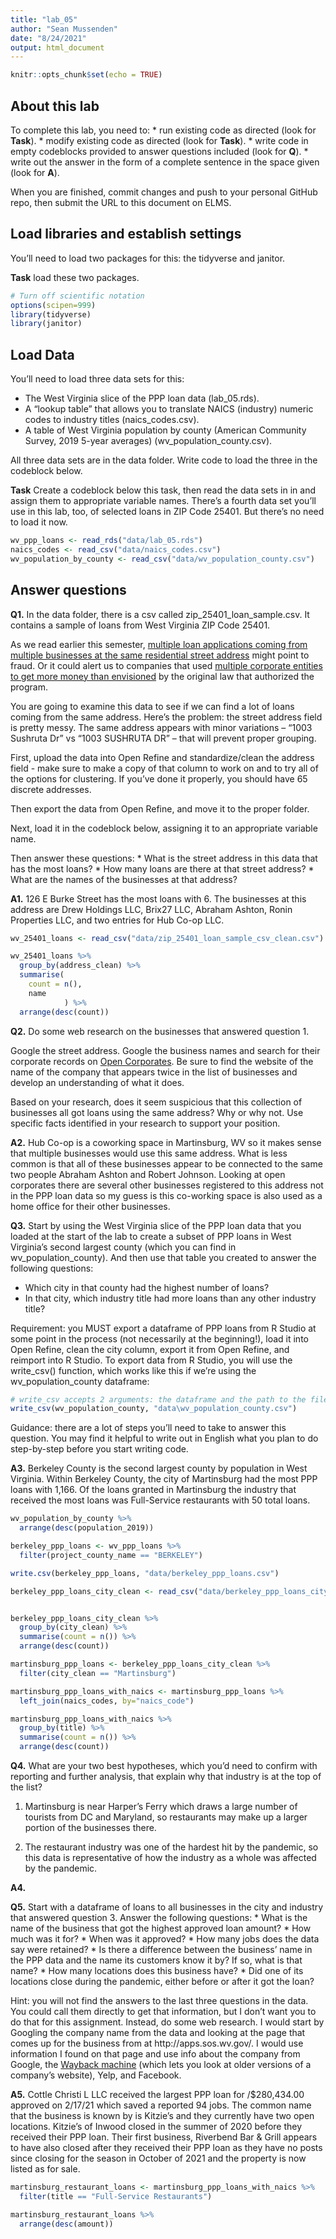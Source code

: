 ```yaml
---
title: "lab_05"
author: "Sean Mussenden"
date: "8/24/2021"
output: html_document
---
```


```r
knitr::opts_chunk$set(echo = TRUE)
```

## About this lab

To complete this lab, you need to:
* run existing code as directed (look for **Task**).
* modify existing code as directed (look for **Task**).
* write code in empty codeblocks provided to answer questions included (look for **Q**).
* write out the answer in the form of a complete sentence in the space given (look for **A**).

When you are finished, commit changes and push to your personal GitHub repo, then submit the URL to this document on ELMS.

## Load libraries and establish settings

You'll need to load two packages for this: the tidyverse and janitor.

**Task** load these two packages.

```r
# Turn off scientific notation
options(scipen=999)
library(tidyverse)
library(janitor)

```

## Load Data

You'll need to load three data sets for this:

* The West Virginia slice of the PPP loan data (lab_05.rds).
* A "lookup table" that allows you to translate NAICS (industry) numeric codes to industry titles (naics_codes.csv).
* A table of West Virginia population by county (American Community Survey, 2019 5-year averages) (wv_population_county.csv).

All three data sets are in the data folder.  Write code to load the three in the codeblock below.

**Task** Create a codeblock below this task, then read the data sets in in and assign them to appropriate variable names. There's a fourth data set you'll use in this lab, too, of selected loans in ZIP Code 25401. But there's no need to load it now.

```r
wv_ppp_loans <- read_rds("data/lab_05.rds")
naics_codes <- read_csv("data/naics_codes.csv")
wv_population_by_county <- read_csv("data/wv_population_county.csv")
```

## Answer questions

**Q1.** In the data folder, there is a csv called zip_25401_loan_sample.csv.  It contains a sample of loans from West Virginia ZIP Code 25401.

As we read earlier this semester, [multiple loan applications coming from multiple businesses at the same residential street address](https://www.nytimes.com/2021/08/17/business/ppp-fraud-covid.html) might point to fraud. Or it could alert us to companies that used [multiple corporate entities to get more money than envisioned](https://www.propublica.org/article/different-names-same-address-how-big-businesses-got-government-loans-meant-for-small-businesses) by the original law that authorized the program.   

You are going to examine this data to see if we can find a lot of loans coming from the same address.  Here's the problem: the street address field is pretty messy.  The same address appears with minor variations --  "1003 Sushruta Dr" vs "1003 SUSHRUTA DR" -- that will prevent proper grouping.

First, upload the data into Open Refine and standardize/clean the address field - make sure to make a copy of that column to work on and to try all of the options for clustering. If you've done it properly, you should have 65 discrete addresses.

Then export the data from Open Refine, and move it to the proper folder.

Next, load it in the codeblock below, assigning it to an appropriate variable name.

Then answer these questions:
* What is the street address in this data that has the most loans?
* How many loans are there at that street address?
* What are the names of the businesses at that address?

**A1.**
126 E Burke Street has the most loans with 6. The businesses at this address are Drew Holdings LLC, Brix27 LLC, Abraham Ashton, Ronin Properties LLC, and two entries for Hub Co-op LLC.

```r
wv_25401_loans <- read_csv("data/zip_25401_loan_sample_csv_clean.csv")

wv_25401_loans %>% 
  group_by(address_clean) %>% 
  summarise(
    count = n(),
    name
            ) %>% 
  arrange(desc(count))

```

**Q2.** Do some web research on the businesses that answered question 1.  

Google the street address.  Google the business names and search for their corporate records on [Open Corporates](https://opencorporates.com/). Be sure to find the website of the name of the company that appears twice in the list of businesses and develop an understanding of what it does.

Based on your research, does it seem suspicious that this collection of businesses all got loans using the same address? Why or why not. Use specific facts identified in your research to support your position.

**A2.**
Hub Co-op is a coworking space in Martinsburg, WV so it makes sense that multiple businesses would use this same address. What is less common is that all of these businesses appear to be connected to the same two people Abraham Ashton and Robert Johnson. Looking at open corporates there are several other businesses registered to this address not in the PPP loan data so my guess is this co-working space is also used as a home office for their other businesses.

**Q3.** Start by using the West Virginia slice of the PPP loan data that you loaded at the start of the lab to create a subset of PPP loans in West Virginia's second largest county (which you can find in wv_population_county). And then use that table you created to answer the following questions:

* Which city in that county had the highest number of loans?
* In that city, which industry title had more loans than any other industry title?

Requirement: you MUST export a dataframe of PPP loans from R Studio at some point in the process (not necessarily at the beginning!), load it into Open Refine, clean the city column, export it from Open Refine, and reimport into R Studio. To export data from R Studio, you will use the write_csv() function, which works like this if we're using the wv_population_county dataframe:

```r
# write_csv accepts 2 arguments: the dataframe and the path to the file you write out
write_csv(wv_population_county, "data\wv_population_county.csv")
```

Guidance: there are a lot of steps you'll need to take to answer this question. You may find it helpful to write out in English what you plan to do step-by-step before you start writing code.   

**A3.**
Berkeley County is the second largest county by population in West Virginia. Within Berkeley County, the city of Martinsburg had the most PPP loans with 1,166. Of the loans granted in Martinsburg the industry that received the most loans was Full-Service restaurants with 50 total loans.

```r
wv_population_by_county %>% 
  arrange(desc(population_2019))

berkeley_ppp_loans <- wv_ppp_loans %>% 
  filter(project_county_name == "BERKELEY")

write.csv(berkeley_ppp_loans, "data/berkeley_ppp_loans.csv")

berkeley_ppp_loans_city_clean <- read_csv("data/berkeley_ppp_loans_city_clean_csv.csv")


berkeley_ppp_loans_city_clean %>% 
  group_by(city_clean) %>% 
  summarise(count = n()) %>% 
  arrange(desc(count))

martinsburg_ppp_loans <- berkeley_ppp_loans_city_clean %>% 
  filter(city_clean == "Martinsburg")

martinsburg_ppp_loans_with_naics <- martinsburg_ppp_loans %>% 
  left_join(naics_codes, by="naics_code")

martinsburg_ppp_loans_with_naics %>% 
  group_by(title) %>% 
  summarise(count = n()) %>% 
  arrange(desc(count))

```

**Q4.** What are your two best hypotheses, which you'd need to confirm with reporting and further analysis, that explain why that industry is at the top of the list?

1. Martinsburg is near Harper's Ferry which draws a large number of tourists from DC and Maryland, so restaurants may make up a larger portion of the businesses there.

2. The restaurant industry was one of the hardest hit by the pandemic, so this data is representative of how the industry as a whole was affected by the pandemic.

**A4.**

**Q5.** Start with a dataframe of loans to all businesses in the city and industry that answered question 3. Answer the following questions:
* What is the name of the business that got the highest approved loan amount?
* How much was it for?
* When was it approved?
* How many jobs does the data say were retained?
* Is there a difference between the business' name in the PPP data and the name its customers know it by? If so, what is that name?
* How many locations does this business have?
* Did one of its locations close during the pandemic, either before or after it got the loan?

Hint: you will not find the answers to the last three questions in the data.  You could call them directly to get that information, but I don't want you to do that for this assignment.  Instead, do some web research. I would start by Googling the company name from the data and looking at the page that comes up for the business from at http://apps.sos.wv.gov/. I would use information I found on that page and use info about the company from Google, the [Wayback machine](https://archive.org/web/) (which lets you look at older versions of a company's website), Yelp, and Facebook.

**A5.**
Cottle Christi L LLC received the largest PPP loan for 	/$280,434.00 approved on 2/17/21 which saved a reported 94 jobs. The common name that the business is known by is Kitzie's and they currently have two open locations. Kitzie's of Inwood closed in the summer of 2020 before they received their PPP loan. Their first business, Riverbend Bar & Grill appears to have also closed after they received their PPP loan as they have no posts since closing for the season in October of 2021 and the property is now listed as for sale.
```r
martinsburg_restaurant_loans <- martinsburg_ppp_loans_with_naics %>% 
  filter(title == "Full-Service Restaurants")

martinsburg_restaurant_loans %>% 
  arrange(desc(amount))
```